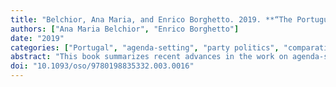 ```yaml
---
title: "Belchior, Ana Maria, and Enrico Borghetto. 2019. **“The Portuguese Policy Agendas Project.”** In *Comparative Policy Agendas: Theory, Tools, Data*, eds. Frank R. Baumgartner, Christian Breunig, and Emiliano Grossman. Oxford: Oxford University Press, 145–51"
authors: ["Ana Maria Belchior", "Enrico Borghetto"]
date: "2019"
categories: ["Portugal", "agenda-setting", "party politics", "comparative politics", "lawmaking"]
abstract: "This book summarizes recent advances in the work on agenda-setting in a comparative perspective. The book first presents and explains the data-gathering effort undertaken within the Comparative Agendas Project over the past ten years. Individual country chapters then present the research undertaken within the many national projects. The third section illustrates the possibilities and directions for new research in comparative public policy using the data presented in this book. All the data used and discussed in the book is moreover publicly available. The book represents a significant contribution to the study of comparative public policy. By introducing a unified research infrastructure it opens up new possibilities for both empirical and theoretical research in this area."
doi: "10.1093/oso/9780198835332.003.0016"
---
```


